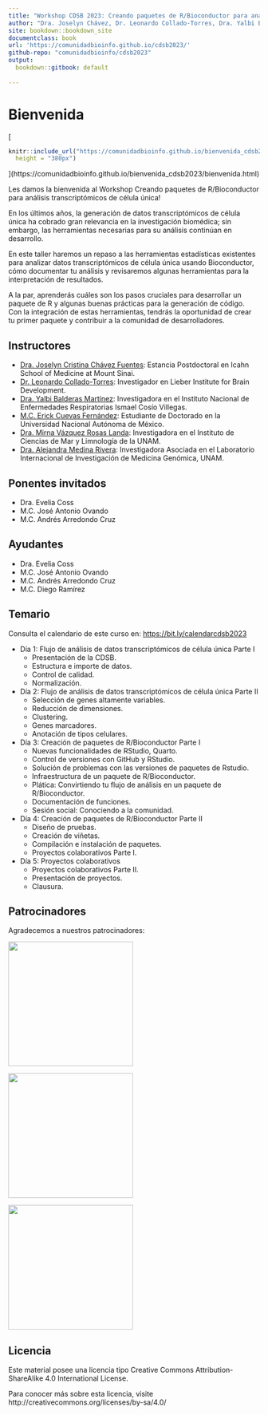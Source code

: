 ```yaml
---
title: "Workshop CDSB 2023: Creando paquetes de R/Bioconductor para análisis transcriptómicos de célula única."
author: "Dra. Joselyn Chávez, Dr. Leonardo Collado-Torres, Dra. Yalbi Balderas-Martínez, M.C. Erick Cuevas-Fernández, Dra. Mirna Vázquez Rosas-Landa, Dra. Alejandra Medina-Rivera,"
site: bookdown::bookdown_site
documentclass: book
url: 'https://comunidadbioinfo.github.io/cdsb2023/'
github-repo: "comunidadbioinfo/cdsb2023"
output:
  bookdown::gitbook: default
  
---
```


# Bienvenida {-}

[
```r
knitr::include_url("https://comunidadbioinfo.github.io/bienvenida_cdsb2023/bienvenida.html",
  height = "380px")
```
](https://comunidadbioinfo.github.io/bienvenida_cdsb2023/bienvenida.html)


Les damos la bienvenida al Workshop Creando paquetes de R/Bioconductor para análisis transcriptómicos de célula única! 

<p align="justify">
En los últimos años, la generación de datos transcriptómicos de célula única ha cobrado gran relevancia  en la investigación biomédica; sin embargo, las herramientas necesarias para su análisis continúan en desarrollo. 

En este taller haremos un repaso a las herramientas estadísticas existentes para analizar datos transcriptómicos de célula única usando Bioconductor, cómo documentar tu análisis y revisaremos algunas herramientas para la interpretación de resultados. 

A la par, aprenderás cuáles son los pasos cruciales para desarrollar un paquete de R y algunas buenas prácticas para la generación de código. Con la integración de estas herramientas, tendrás la oportunidad de crear tu primer paquete y contribuir a la comunidad de desarrolladores.


## Instructores

- [Dra. Joselyn Cristina Chávez Fuentes](https://comunidadbioinfo.github.io/es/authors/josschavezf/): Estancia Postdoctoral en Icahn School of Medicine at Mount Sinai.
- [Dr. Leonardo Collado-Torres](https://comunidadbioinfo.github.io/authors/lcollado/): Investigador en Lieber Institute for Brain Development.
- [Dra. Yalbi Balderas Martínez](https://comunidadbioinfo.github.io/es/authors/yalbibalderas/):  Investigadora en el Instituto Nacional de Enfermedades Respiratorias Ismael Cosío Villegas.
- [M.C. Erick Cuevas Fernández](https://comunidadbioinfo.github.io/es/authors/erickcufe/): Estudiante de Doctorado en la Universidad Nacional Autónoma de México.
- [Dra. Mirna Vázquez Rosas Landa](https://comunidadbioinfo.github.io/es/authors/mirnavrl/): Investigadora en el Instituto de Ciencias de Mar y Limnología de la UNAM.
- [Dra. Alejandra Medina Rivera](https://comunidadbioinfo.github.io/es/authors/amedina/): Investigadora Asociada en el Laboratorio Internacional de Investigación de Medicina Genómica, UNAM. 


## Ponentes invitados

- Dra. Evelia Coss
- M.C. José Antonio Ovando
- M.C. Andrés Arredondo Cruz

## Ayudantes

- Dra. Evelia Coss
- M.C. José Antonio Ovando
- M.C. Andrés Arredondo Cruz
- M.C. Diego Ramírez

## Temario 

Consulta el calendario de este curso en: <https://bit.ly/calendarcdsb2023>

- Día 1: Flujo de análisis de datos transcriptómicos de célula única Parte I
    - Presentación de la CDSB.
    - Estructura e importe de datos.
    - Control de calidad.
    - Normalización.
    
- Día 2: Flujo de análisis de datos transcriptómicos de célula única Parte II
    - Selección de genes altamente variables.
    - Reducción de dimensiones.
    - Clustering.
    - Genes marcadores.
    - Anotación de tipos celulares.

- Día 3: Creación de paquetes de R/Bioconductor Parte I
    - Nuevas funcionalidades de RStudio, Quarto.
    - Control de versiones con GitHub y RStudio.
    - Solución de problemas con las versiones de paquetes de Rstudio.
    - Infraestructura de un paquete de R/Bioconductor.
    - Plática: Convirtiendo tu flujo de análisis en un paquete de R/Bioconductor.
    - Documentación de funciones.
    - Sesión social: Conociendo a la comunidad.

- Día 4: Creación de paquetes de R/Bioconductor Parte II
    - Diseño de pruebas.
    - Creación de viñetas.
    - Compilación e instalación de paquetes.
    - Proyectos colaborativos Parte I.

- Día 5: Proyectos colaborativos
    - Proyectos colaborativos Parte II.
    - Presentación de proyectos.
    - Clausura.


## Patrocinadores

Agradecemos a nuestros patrocinadores:

[<img src="http://www.nnb.unam.mx/TIB2020/wp-content/uploads/sites/2/2020/03/RMB_Logo-horizontal.png" width="250px" />](https://www.redmexicanadebioinformatica.org/)

[<img src="https://www.nnb.unam.mx/wp-content/uploads/2021/04/logo-principal.png" width="250px" />](https://www.nnb.unam.mx)

[<img src="https://bioconductor.org/images/logo_bioconductor.gif" width="250px" />](https://bioconductor.org)



## Licencia

Este material posee una licencia tipo Creative Commons Attribution-ShareAlike 4.0 International License. 

Para conocer más sobre esta licencia, visite http://creativecommons.org/licenses/by-sa/4.0/

